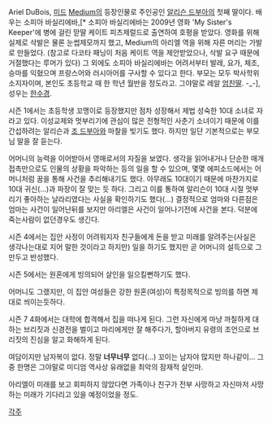 Ariel DuBois, [[미드]] [[Medium]]의 등장인물로 주인공인 [[알리슨 드부아]]의 첫째 딸이다. 배우는 소피아 바실리에바,[* 소피아 바실리에바는 2009년 영화 'My Sister's Keeper'에 병에 걸린 맏딸 케이트 피츠제럴드로 출연하여 호평을 받았다. 영화를 위해 실제로 삭발은 물론 눈썹제모까지 했고, Medium의 아리엘 역을 위해 자른 머리는 가발로 만들었다. (참고로 다코타 패닝이 처음 케이트 역을 제안받았으나, 삭발 요구 때문에 거절했다는 루머가 있다) 그 외에도 소피아 바실리에바는 어려서부터 발레, 요가, 체조, 승마를 익혔으며 프랑스어와 러시아어를 구사할 수 있다고 한다. 부모는 모두 박사학위 소지자이며, 본인도 초등학교 때 한 학년 월반을 정도라고. 그야말로 레알 [[엄친딸]]. -_-], 성우는 [[한수경]].

시즌 1에서는 초등학생 꼬맹이로 등장했지만 점차 성장해서 제법 성숙한 10대 소녀로 자라고 있다. 이성교제와 멋부리기에 관심이 많은 전형적인 사춘기 소녀이기 때문에 이를 간섭하려는 알리슨과 [[조 드부아]]와 마찰을 빚기도 했다. 하지만 일단 기본적으로는 부모님 말을 잘 듣는다.

어머니의 능력을 이어받아서 영매로서의 자질을 보였다. 생각을 읽어내거나 단순한 매개 접촉만으로도 인물의 상황을 파악하는 등의 일을 할 수 있으며, 몇몇 에피소드에서는 어머니처럼 꿈을 통해 사건을 추리해내기도 했다. 아무래도 10대이기 때문에 마찬가지로 10대 귀신(…)과 파장이 잘 맞는 듯 하다. 그리고 이를 통하여 알리슨이 10대 시절 멋부리기 좋아하는 날라리였다는 사실을 확인하기도 했다(…) 결정적으로 엄마와 다른점은 엄마는 사건이 일어난뒤를 보지만 아리엘은 사건이 일어나기전에 사건을 본다. 덕분에 죽는사람이 없던경우도 생긴다.

시즌 4에서는 집안 사정이 어려워지자 친구들에게 돈을 받고 미래를 알려주는(사실은 생각나는대로 지어 말한 것이라고 하지만) 일을 하기도 했지만 곧 어머니의 설득으로 그만두고 반성했다. 

시즌 5에서는 원혼에게 빙의되어 살인을 일으킬뻔하기도 했다.

어머니도 그랬지만, 이 집안 여성들은 강한 원혼(여성)이 특정목적으로 빙의를 하면 제대로 씌이는듯하다.

시즌 7 4화에서는 대학에 합격해서 집을 떠나게 된다. 그런 자신에게 마냥 까칠하게 대하는 브리짓과 신경전을 벌이고 마리에게만 잘 해주다가, 할아버지 유령의 조언으로 브리짓의 진심을 알고 화해하게 된다.


여담이지만 남자복이 없다. 정말 '''너무너무''' 없다(…) 꼬이는 남자야 많지만 하나같이... 그 중 한명은 그야말로 미디엄 역사상 유래없을 최악의 잠재적 살인마.

아리엘이 미래를 보고 회피하지 않았다면 가족이나 친구가 전부 사망하고 자신마저 사망하는 미래가 기다리고 있을 예정이었을 정도.

[[각주]]
